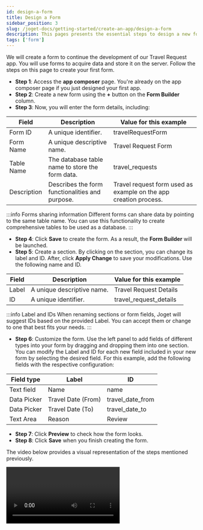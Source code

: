 ```yaml
---
id: design-a-form
title: Design a Form
sidebar_position: 3
slug: /joget-docs/getting-started/create-an-app/design-a-form
description: This pages presents the essential steps to design a new form
tags: ['form']
---
```



We will create a form to continue the development of our Travel Request app. You will use forms to acquire data and store it on the server. Follow the steps on this page to create your first form.

- **Step 1**: Access the **app composer** page. You're already on the app composer page if you just designed your first app.
- **Step 2**: Create a new form using the **+** button on the **Form Builder** column.
- **Step 3**: Now, you will enter the form details, including:

<table>
  <thead>
    <tr>
      <th>Field</th>
      <th>Description</th>
      <th>Value for this example</th>
    </tr>
  </thead>
  <tbody>
    <tr>
      <td>Form ID</td>
      <td>A unique identifier.</td>
      <td>travelRequestForm</td>
    </tr>
    <tr>
      <td>Form Name</td>
      <td>A unique descriptive name.</td>
      <td>Travel Request Form</td>
    </tr>
    <tr>
      <td>Table Name</td>
      <td>The database table name to store the form data.</td>
      <td>travel_requests</td>
    </tr>
    <tr>
      <td>Description</td>
      <td>Describes the form functionalities and purpose.</td>
      <td>Travel request form used as example on the app creation process.</td>
    </tr>
  </tbody>
</table>

:::info Forms sharing information
Different forms can share data by pointing to the same table name. You can use this functionality to create comprehensive tables to be used as a database.
:::

- **Step 4**: Click **Save** to create the form. As a result, the **Form Builder** will be launched.
- **Step 5**: Create a section. By clicking on the section, you can change its label and ID. After, click **Apply Change** to save your modifications. Use the following name and ID.

<table>
  <thead>
    <tr>
      <th>Field</th>
      <th>Description</th>
      <th>Value for this example</th>
    </tr>
  </thead>
  <tbody>
    <tr>
      <td>Label</td>
      <td>A unique descriptive name.</td>
      <td>Travel Request Details</td>
    </tr>
    <tr>
      <td>ID</td>
      <td>A unique identifier.</td>
      <td>travel_request_details</td>
    </tr>
  </tbody>
</table>

:::info Label and IDs
When renaming sections or form fields, Joget will suggest IDs based on the provided Label. You can accept them or change to one that best fits your needs.
:::

- **Step 6**: Customize the form. Use the left panel to add fields of different types into your form by dragging and dropping them into one section. You can modify the Label and ID for each new field included in your new form by selecting the desired field. For this example, add the following fields with the respective configuration:

<table>
  <thead>
    <tr>
      <th>Field type</th>
      <th>Label</th>
      <th>ID</th>
    </tr>
  </thead>
  <tbody>
    <tr>
      <td>Text field</td>
      <td>Name</td>
      <td>name</td>
    </tr>
    <tr>
      <td>Data Picker</td>
      <td>Travel Date (From)</td>
      <td>travel_date_from</td>
    </tr>
    <tr>
      <td>Data Picker</td>
      <td>Travel Date (To)</td>
      <td>travel_date_to</td>
    </tr>
    <tr>
      <td>Text Area</td>
      <td>Reason</td>
      <td>Review</td>
    </tr>
  </tbody>
</table>

<Images
  imgURL="img/getting-started/create-an-app/design-a-form/form-section-creation.png"
  alt="Form section creation example"
/>

- **Step 7**: Click **Preview** to check how the form looks.
- **Step 8**: Click **Save** when you finish creating the form.

The video below provides a visual representation of the steps mentioned previously.

<Video url="https://www.youtube.com/embed/ANmu9ckiqvI?si=wAjTLGDc2fZMqvCN" />

You've successfully designed a form. Your next step is to [design a new list](./design-a-list).
